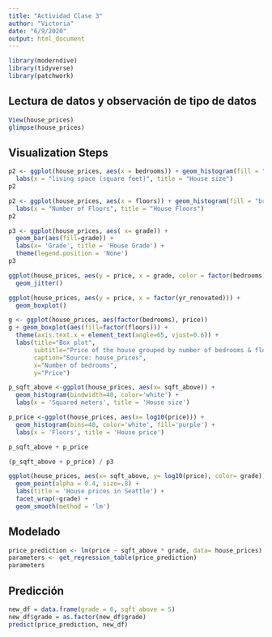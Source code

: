 ```yaml
---
title: "Actividad Clase 3"
author: "Victoria"
date: "6/9/2020"
output: html_document
---
```



```r
library(moderndive)
library(tidyverse)
library(patchwork)
```

## Lectura de datos y observación de tipo de datos

```r
View(house_prices)
glimpse(house_prices)
```



## Visualization Steps

```r
p2 <- ggplot(house_prices, aes(x = bedrooms)) + geom_histogram(fill = "orange", color="white") +
  labs(x = "living space (square feet)", title = "House size")
p2
```

```r
p2 <- ggplot(house_prices, aes(x = floors)) + geom_histogram(fill = "brown", color="white") +
  labs(x = "Number of Floors", title = "House Floors")
p2
```


```r
p3 <- ggplot(house_prices, aes( x= grade)) + 
  geom_bar(aes(fill=grade)) + 
  labs(x= 'Grade', title = 'House Grade') +
  theme(legend.position = 'None')
p3
```

```r
ggplot(house_prices, aes(y = price, x = grade, color = factor(bedrooms))) +
  geom_jitter()
```


```r
ggplot(house_prices, aes(y = price, x = factor(yr_renovated))) +
  geom_boxplot()
```


```r
g <- ggplot(house_prices, aes(factor(bedrooms), price))
g + geom_boxplot(aes(fill=factor(floors))) + 
  theme(axis.text.x = element_text(angle=65, vjust=0.6)) +
  labs(title="Box plot",
       subtitle="Price of the house grouped by number of bedrooms & floors",
       caption="Source: house_prices",
       x="Number of bedrooms",
       y="Price")
```


```r
p_sqft_above <-ggplot(house_prices, aes(x= sqft_above)) +
  geom_histogram(bindwidth=40, color='white') +
  labs(x = 'Squared meters', title = 'House size')

p_price <-ggplot(house_prices, aes(x= log10(price))) +
  geom_histogram(bins=40, color='white', fill='purple') +
  labs(x = 'Floors', title = 'House price')

p_sqft_above + p_price
```

```r
(p_sqft_above + p_price) / p3 
```

```r
ggplot(house_prices, aes(x= sqft_above, y= log10(price), color= grade)) +
  geom_point(alpha = 0.4, size=.8) +
  labs(title = 'House prices in Seattle') +
  facet_wrap(~grade) +
  geom_smooth(method = 'lm')


```
## Modelado 

```r
price_prediction <- lm(price ~ sqft_above * grade, data= house_prices)
parameters <- get_regression_table(price_prediction)
parameters
```

## Predicción

```r
new_df = data.frame(grade = 6, sqft_above = 5)
new_df$grade = as.factor(new_df$grade)
predict(price_prediction, new_df)
```